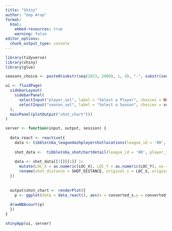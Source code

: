 ```yaml
---
title: "Shiny"
author: "Gop Arop"
format: 
  html:
    embed-resources: true
    warning: false
editor_options: 
  chunk_output_type: console
---
```


```r
library(tidyverse)
library(shiny)
library(glue)
```

```r
seasons_choice <- paste0(substr(seq(2023, 2000), 1, 4), "-", substr(seq(2024, 2001), 3, 4))

```


```r

ui <- fluidPage(
  sidebarLayout(
    sidebarPanel(
      selectInput("player_sel", label = "Select a Player", choices = NULL),
      selectInput("season_sel", label = "Select a Season", choices = seasons_choice)
  ),
  mainPanel(plotOutput("shot_chart")))
)

server <- function(input, output, session) {
  
  data_react <- reactive({
    data <- tibble(nba_leaguedashplayershotlocations(league_id = '00', season = input$season_sel)) 
    
    shot_data <-  tibble(nba_shotchartdetail(league_id = '00', player_id = '202696', season = input$season_sel))
    
    data <- shot_data[[1]][[1]] |> 
      mutate(LOC_X = as.numeric(LOC_X), LOC_Y = as.numeric(LOC_Y), xx = LOC_X/10, yy = LOC_Y/10 - 41.75) |> 
      rename(shot_distance = SHOT_DISTANCE, original_x = LOC_X, original_y = LOC_Y, converted_y = yy, converted_x = xx)
  })
  
  
  output$shot_chart <- renderPlot({
    p <- ggplot(data = data_react(), aes(x = converted_x,y = converted_y)) + geom_point() + coord_fixed() + theme(panel.grid.major = element_blank(), panel.grid.minor = element_blank(), panel.background = element_rect(fill = "white"), axis.title = element_blank(), axis.text = element_blank(), axis.ticks = element_blank())
    
  drawNBAcourt(p)
  })
}

shinyApp(ui, server)
```










